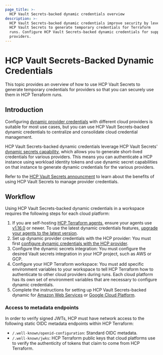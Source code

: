 ```yaml
---
page_title: >-
  HCP Vault Secrets-backed dynamic credentials overview
description: >-
  HCP Vault Secrets-backed dynamic credentials improve security by leveraging
  HCP Vault Secrets to generate temporary credentials for Terraform
  runs. Configure HCP Vault Secrets-backed dynamic credentials for supported
  providers.
---
```


# HCP Vault Secrets-Backed Dynamic Credentials

This topic provides an overview of how to use HCP Vault Secrets to generate temporary credentials for providers so that you can securely use them in HCP Terraform runs.

## Introduction

Configuring [dynamic provider credentials](/terraform/cloud-docs/workspaces/dynamic-provider-credentials) with different cloud providers is suitable for most use cases, but you can use HCP Vault Secrets-backed dynamic credentials to centralize and consolidate cloud credential management.

HCP Vault Secrets-backed dynamic credentials leverage HCP Vault Secrets' [dynamic secrets capability](/hcp/docs/vault-secrets/dynamic-secrets), which allows you to generate short-lived credentials for various providers. This means you can authenticate a HCP instance using workload identity tokens and use dynamic secret capabilities on that instance to generate dynamic credentials for the various providers. 

Refer to the [HCP Vault Secrets announcment](https://www.hashicorp.com/blog/hcp-vault-secrets-is-now-generally-available) to learn about the benefits of using HCP Vault Secrets to manage provider credentials. 

## Workflow

Using HCP Vault Secrets-backed dynamic credentials in a workspace requires the following steps for each cloud platform:

1. If you are self-hosting [HCP Terraform agents](/terraform/cloud-docs/agents), ensure your agents use [v1.16.0](/terraform/cloud-docs/agents/changelog#1-16-0-10-02-2024) or newer. To use the latest dynamic credentials features, [upgrade your agents to the latest version](/terraform/cloud-docs/agents/changelog).
1. Set up dynamic provider credentials with the HCP provider: You must first [configure dynamic credentials with the HCP provider](/terraform/cloud-docs/workspaces/dynamic-provider-credentials/hcp-configuration).
1. Configure the dynamic secrets integration: You must configure the desired Vault secrets integration in your HCP project, such as AWS or GCP.
1. Configure your HCP Terraform workspace: You must add specific environment variables to your workspace to tell HCP Terraform how to authenticate to other cloud providers during runs. Each cloud platform has its own set of environment variables that are necessary to configure dynamic credentials.
1. Complete the instructions for setting up HCP Vault Secrets-backed dynamic for [Amazon Web Services](/terraform/cloud-docs/workspaces/dynamic-provider-credentials/hcp-vault-secrets-backed/aws-configuration) or [Google Cloud Platform](/terraform/cloud-docs/workspaces/dynamic-provider-credentials/hcp-vault-secrets-backed/gcp-configuration).

### Access to metadata endpoints

In order to verify signed JWTs, HCP must have network access to the following static OIDC metadata endpoints within HCP Terraform:

- `/.well-known/openid-configuration`: Standard OIDC metadata.
- `/.well-known/jwks`: HCP Terraform public keys that cloud platforms use to verify the authenticity of tokens that claim to come from HCP Terraform.